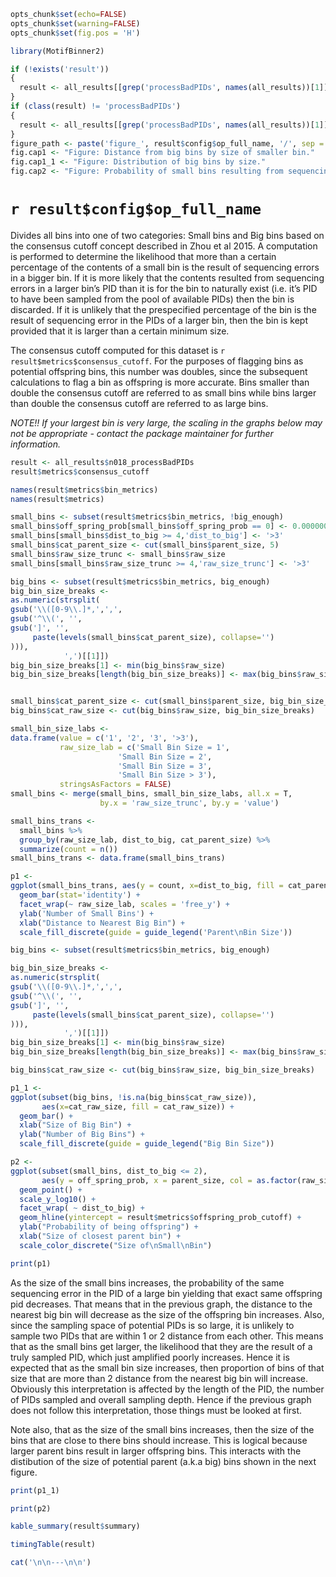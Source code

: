 ```r
opts_chunk$set(echo=FALSE)
opts_chunk$set(warning=FALSE)
opts_chunk$set(fig.pos = 'H')

library(MotifBinner2)

if (!exists('result'))
{
  result <- all_results[[grep('processBadPIDs', names(all_results))[1]]]
}
if (class(result) != 'processBadPIDs')
{
  result <- all_results[[grep('processBadPIDs', names(all_results))[1]]]
}
figure_path <- paste('figure_', result$config$op_full_name, '/', sep = '')
fig.cap1 <- "Figure: Distance from big bins by size of smaller bin."
fig.cap1_1 <- "Figure: Distribution of big bins by size."
fig.cap2 <- "Figure: Probability of small bins resulting from sequencing errors in the PIDs of larger bins. Note that the probability computation is based on a proportion of the size of the small bin (30% by default). Thus the probability only changes if the size of the bin increased enough for that proportion to increase by one. Hence bins of size 1, 2, and 3 are on the same probability curve; likewise bins of size 4, 5 and 6 and so forth."
```

# `r result$config$op_full_name`

Divides all bins into one of two categories: Small bins and Big bins based on the consensus cutoff concept described in Zhou et al 2015. A computation is performed to determine the likelihood that more than a certain percentage of the contents of a small bin is the result of sequencing errors in a bigger bin. If it is more likely that the contents resulted from sequencing errors in a larger bin's PID than it is for the bin to naturally exist (i.e. it's PID to have been sampled from the pool of available PIDs) then the bin is discarded. If it is unlikely that the prespecified percentage of the bin is the result of sequencing error in the PIDs of a larger bin, then the bin is kept provided that it is larger than a certain minimum size.

The consensus cutoff computed for this dataset is `r result$metrics$consensus_cutoff`. For the purposes of flagging bins as potential offspring bins, this number was doubles, since the subsequent calculations to flag a bin as offspring is more accurate. Bins smaller than double the consensus cutoff are referred to as small bins while bins larger than double the consensus cutoff are referred to as large bins.

*NOTE!! If your largest bin is very large, the scaling in the graphs below may not be appropriate - contact the package maintainer for further information.*

```r
result <- all_results$n018_processBadPIDs
result$metrics$consensus_cutoff

names(result$metrics$bin_metrics)
names(result$metrics)
```

```r
small_bins <- subset(result$metrics$bin_metrics, !big_enough)
small_bins$off_spring_prob[small_bins$off_spring_prob == 0] <- 0.0000000001
small_bins[small_bins$dist_to_big >= 4,'dist_to_big'] <- '>3'
small_bins$cat_parent_size <- cut(small_bins$parent_size, 5)
small_bins$raw_size_trunc <- small_bins$raw_size
small_bins[small_bins$raw_size_trunc >= 4,'raw_size_trunc'] <- '>3'

big_bins <- subset(result$metrics$bin_metrics, big_enough)
big_bin_size_breaks <-
as.numeric(strsplit(
gsub('\\([0-9\\.]*,',',', 
gsub('^\\(', '', 
gsub(']', '', 
     paste(levels(small_bins$cat_parent_size), collapse='')
))),
            ',')[[1]])
big_bin_size_breaks[1] <- min(big_bins$raw_size)
big_bin_size_breaks[length(big_bin_size_breaks)] <- max(big_bins$raw_size)


small_bins$cat_parent_size <- cut(small_bins$parent_size, big_bin_size_breaks)
big_bins$cat_raw_size <- cut(big_bins$raw_size, big_bin_size_breaks)

small_bin_size_labs <- 
data.frame(value = c('1', '2', '3', '>3'),
           raw_size_lab = c('Small Bin Size = 1',
                        'Small Bin Size = 2',
                        'Small Bin Size = 3',
                        'Small Bin Size > 3'),
           stringsAsFactors = FALSE)
small_bins <- merge(small_bins, small_bin_size_labs, all.x = T, 
                    by.x = 'raw_size_trunc', by.y = 'value')

small_bins_trans <-
  small_bins %>%
  group_by(raw_size_lab, dist_to_big, cat_parent_size) %>%
  summarize(count = n())
small_bins_trans <- data.frame(small_bins_trans)

p1 <-
ggplot(small_bins_trans, aes(y = count, x=dist_to_big, fill = cat_parent_size)) +
  geom_bar(stat='identity') +
  facet_wrap(~ raw_size_lab, scales = 'free_y') +
  ylab('Number of Small Bins') +
  xlab("Distance to Nearest Big Bin") +
  scale_fill_discrete(guide = guide_legend('Parent\nBin Size'))

big_bins <- subset(result$metrics$bin_metrics, big_enough)

big_bin_size_breaks <-
as.numeric(strsplit(
gsub('\\([0-9\\.]*,',',', 
gsub('^\\(', '', 
gsub(']', '', 
     paste(levels(small_bins$cat_parent_size), collapse='')
))),
            ',')[[1]])
big_bin_size_breaks[1] <- min(big_bins$raw_size)
big_bin_size_breaks[length(big_bin_size_breaks)] <- max(big_bins$raw_size)

big_bins$cat_raw_size <- cut(big_bins$raw_size, big_bin_size_breaks)

p1_1 <- 
ggplot(subset(big_bins, !is.na(big_bins$cat_raw_size)), 
       aes(x=cat_raw_size, fill = cat_raw_size)) +
  geom_bar() +
  xlab("Size of Big Bin") +
  ylab("Number of Big Bins") +
  scale_fill_discrete(guide = guide_legend("Big Bin Size"))

p2 <- 
ggplot(subset(small_bins, dist_to_big <= 2), 
       aes(y = off_spring_prob, x = parent_size, col = as.factor(raw_size))) +
  geom_point() +
  scale_y_log10() +
  facet_wrap( ~ dist_to_big) +
  geom_hline(yintercept = result$metrics$offspring_prob_cutoff) +
  ylab("Probability of being offspring") +
  xlab("Size of closest parent bin") +
  scale_color_discrete("Size of\nSmall\nBin")
```

```r
print(p1)
```

As the size of the small bins increases, the probability of the same sequencing error in the PID of a large bin yielding that exact same offspring pid decreases. That means that in the previous graph, the distance to the nearest big bin will decrease as the size of the offspring bin increases. Also, since the sampling space of potential PIDs is so large, it is unlikely to sample two PIDs that are within 1 or 2 distance from each other. This means that as the small bins get larger, the likelihood that they are the result of a truly sampled PID, which just amplified poorly increases. Hence it is expected that as the small bin size increases, then proportion of bins of that size that are more than 2 distance from the nearest big bin will increase. Obviously this interpretation is affected by the length of the PID, the number of PIDs sampled and overall sampling depth. Hence if the previous graph does not follow this interpretation, those things must be looked at first.

Note also, that as the size of the small bins increases, then the size of the bins that are close to there bins should increase. This is logical because larger parent bins result in larger offspring bins. This interacts with the distibution of the size of potential parent (a.k.a big) bins shown in the next figure.

```r
print(p1_1)
```

```r
print(p2)
```

```r
kable_summary(result$summary)

timingTable(result)
```

```r
cat('\n\n---\n\n')
```
